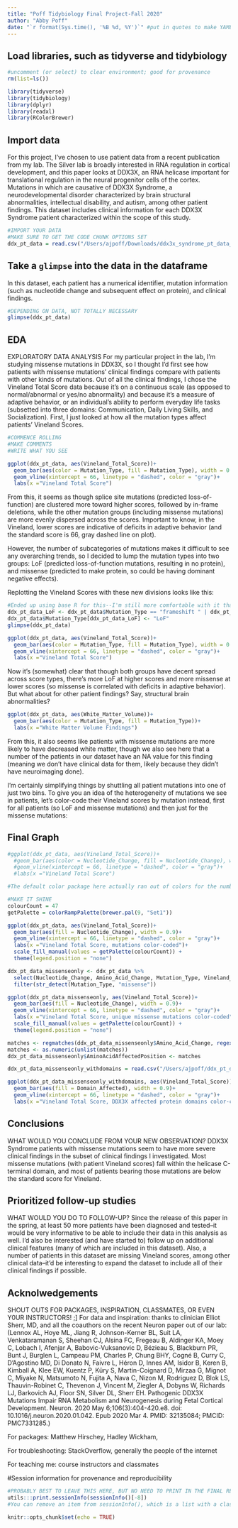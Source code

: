 ```yaml
---
title: "Poff Tidybiology Final Project-Fall 2020"
author: "Abby Poff"
date: "`r format(Sys.time(), '%B %d, %Y')`" #put in quotes to make YAML recognize it
---
```

## Load libraries, such as tidyverse and tidybiology
```r
#uncomment (or select) to clear environment; good for provenance
rm(list=ls()) 

library(tidyverse)
library(tidybiology)
library(dplyr)
library(readxl)
library(RColorBrewer)
```

## Import data
For this project, I've chosen to use patient data from a recent publication from my lab. The Silver lab is broadly interested in RNA regulation in cortical development, and this paper looks at DDX3X, an RNA helicase important for translational regulation in the neural progenitor cells of the cortex. Mutations in which are causative of DDX3X Syndrome, a neurodevelopmental disorder characterized by brain structural abnormalities, intellectual disability, and autism, among other patient findings. This dataset includes clinical information for each DDX3X Syndrome patient characterized within the scope of this study.
```r
#IMPORT YOUR DATA
#MAKE SURE TO GET THE CODE CHUNK OPTIONS SET
ddx_pt_data = read.csv("/Users/ajpoff/Downloads/ddx3x_syndrome_pt_data_neuron2020.csv", stringsAsFactors = FALSE)
```

## Take a `glimpse` into the data in the dataframe
In this dataset, each patient has a numerical identifier, mutation information (such as nucleotide change and subsequent effect on protein), and clinical findings.
```r
#DEPENDING ON DATA, NOT TOTALLY NECESSARY
glimpse(ddx_pt_data)
```
## EDA
EXPLORATORY DATA ANALYSIS
For my particular project in the lab, I'm studying missense mutations in DDX3X, so I thought I'd first see how patients with missense mutations' clinical findings compare with patients with other kinds of mutations. Out of all the clinical findings, I chose the Vineland Total Score data because it's on a continuous scale (as opposed to normal/abnormal or yes/no abnormality) and because it's a measure of adaptive behavior, or an individual's ability to perform everyday life tasks (subsetted into three domains: Communication, Daily Living Skills, and Socialization). First, I just looked at how all the mutation types affect patients' Vineland Scores.
```r
#COMMENCE ROLLING
#MAKE COMMENTS
#WRITE WHAT YOU SEE

ggplot(ddx_pt_data, aes(Vineland_Total_Score))+
  geom_bar(aes(color = Mutation_Type, fill = Mutation_Type), width = 0.9)+
  geom_vline(xintercept = 66, linetype = "dashed", color = "gray")+
  labs(x ="Vineland Total Score")

```
From this, it seems as though splice site mutations (predicted loss-of-function) are clustered more toward higher scores, followed by in-frame deletions, while the other mutation groups (including missense mutations) are more evenly dispersed across the scores. Important to know, in the Vineland, lower scores are indicative of deficits in adaptive behavior (and the standard score is 66, gray dashed line on plot). 

However, the number of subcategories of mutations makes it difficult to see any overarching trends, so I decided to lump the mutation types into two groups: LoF (predicted loss-of-function mutations, resulting in no protein), and missense (predicted to make protein, so could be having dominant negative effects).

Replotting the Vineland Scores with these new divisions looks like this:

```r
#Ended up using base R for this--I'm still more comfortable with it than tidyverse. Another day when I am less crunched for time, I'll figure out a more tidyverse-friendly (and hopefully less wordy) way to do this.
ddx_pt_data_LoF <- ddx_pt_data$Mutation_Type == "frameshift " | ddx_pt_data$Mutation_Type == "nonsense" | ddx_pt_data$Mutation_Type == "splice site" | ddx_pt_data$Mutation_Type == "in frame deletion " | ddx_pt_data$Mutation_Type == "in frame deletion/insertion "
ddx_pt_data$Mutation_Type[ddx_pt_data_LoF] <- "LoF"
glimpse(ddx_pt_data)

ggplot(ddx_pt_data, aes(Vineland_Total_Score))+
  geom_bar(aes(color = Mutation_Type, fill = Mutation_Type), width = 0.9)+
  geom_vline(xintercept = 66, linetype = "dashed", color = "gray")+
  labs(x ="Vineland Total Score")
```
Now it's (somewhat) clear that though both groups have decent spread across score types, there's more LoF at higher scores and more missense at lower scores (so missense is correlated with deficits in adaptive behavior). But what about for other patient findings? Say, structural brain abnormalities?

```r
ggplot(ddx_pt_data, aes(White_Matter_Volume))+
  geom_bar(aes(color = Mutation_Type, fill = Mutation_Type))+
  labs(x ="White Matter Volume Findings")
```
  From this, it also seems like patients with missense mutations are more likely to have decreased white matter, though we also see here that a number of the patients in our dataset have an NA value for this finding (meaning we don't have clinical data for them, likely because they didn't have neuroimaging done).
  
  I'm certainly simplifying things by shuttling all patient mutations into one of just two bins. To give you an idea of the heterogeneity of mutations we see in patients, let's color-code their Vineland scores by mutation instead, first for all patients (so LoF and missense mutations) and then just for the missense mutations:
  
## Final Graph
```r
#ggplot(ddx_pt_data, aes(Vineland_Total_Score))+
  #geom_bar(aes(color = Nucleotide_Change, fill = Nucleotide_Change), width = 0.9)+
  #geom_vline(xintercept = 66, linetype = "dashed", color = "gray")+
  #labs(x ="Vineland Total Score")

#The default color package here actually ran out of colors for the number of mutations represented in this dataset--there shouldn't be that many vomit-y green bars at sub-30 scores. 

#MAKE IT SHINE
colourCount = 47
getPalette = colorRampPalette(brewer.pal(9, "Set1"))

ggplot(ddx_pt_data, aes(Vineland_Total_Score))+
  geom_bar(aes(fill = Nucleotide_Change), width = 0.9)+
  geom_vline(xintercept = 66, linetype = "dashed", color = "gray")+
  labs(x ="Vineland Total Score, mutations color-coded")+
  scale_fill_manual(values = getPalette(colourCount)) +
  theme(legend.position = "none")

ddx_pt_data_missenseonly <- ddx_pt_data %>%
  select(Nucleotide_Change, Amino_Acid_Change, Mutation_Type, Vineland_Total_Score) %>%
  filter(str_detect(Mutation_Type, "missense"))

ggplot(ddx_pt_data_missenseonly, aes(Vineland_Total_Score))+
  geom_bar(aes(fill = Nucleotide_Change), width = 0.9)+
  geom_vline(xintercept = 66, linetype = "dashed", color = "gray")+
  labs(x ="Vineland Total Score, unique missense mutations color-coded")+
  scale_fill_manual(values = getPalette(colourCount)) +
  theme(legend.position = "none")

matches <- regmatches(ddx_pt_data_missenseonly$Amino_Acid_Change, regexpr("[[:digit:]]+", ddx_pt_data_missenseonly$Amino_Acid_Change))
matches <- as.numeric(unlist(matches))
ddx_pt_data_missenseonly$AminoAcidAffectedPosition <- matches

ddx_pt_data_missenseonly_withdomains = read.csv("/Users/ajpoff/ddx_pt_data_missenseonly_withdomains.csv", stringsAsFactors = FALSE)

ggplot(ddx_pt_data_missenseonly_withdomains, aes(Vineland_Total_Score))+
  geom_bar(aes(fill = Domain_Affected), width = 0.9)+
  geom_vline(xintercept = 66, linetype = "dashed", color = "gray")+
  labs(x ="Vineland Total Score, DDX3X affected protein domains color-coded")
```


## Conclusions
WHAT WOULD YOU CONCLUDE FROM YOUR NEW OBSERVATION?
DDX3X Syndrome patients with missense mutations seem to have more severe clinical findings in the subset of clinical findings I investigated. Most missense mutations (with patient Vineland scores) fall within the helicase C-terminal domain, and most of patients bearing those mutations are below the standard score for Vineland.
  
## Prioritized follow-up studies
WHAT WOULD YOU DO TO FOLLOW-UP?
Since the release of this paper in the spring, at least 50 more patients have been diagnosed and tested--it would be very informative to be able to include their data in this analysis as well. I'd also be interested (and have started to) follow up on additional clinical features (many of which are included in this dataset). Also, a number of patients in this dataset are missing Vineland scores, among other clinical data--it'd be interesting to expand the dataset to include all of their clinical findings if possible.

## Acknolwedgements
SHOUT OUTS FOR PACKAGES, INSPIRATION, CLASSMATES, OR EVEN Y0UR INSTRUCTORS! ;]
For data and inspiration: thanks to clinician Elliot Sherr, MD, and all the coauthors on the recent Neuron paper out of our lab: (Lennox AL, Hoye ML, Jiang R, Johnson-Kerner BL, Suit LA, Venkataramanan S, Sheehan CJ, Alsina FC, Fregeau B, Aldinger KA, Moey C, Lobach I, Afenjar A, Babovic-Vuksanovic D, Bézieau S, Blackburn PR, Bunt J, Burglen L, Campeau PM, Charles P, Chung BHY, Cogné B, Curry C, D'Agostino MD, Di Donato N, Faivre L, Héron D, Innes AM, Isidor B, Keren B, Kimball A, Klee EW, Kuentz P, Küry S, Martin-Coignard D, Mirzaa G, Mignot C, Miyake N, Matsumoto N, Fujita A, Nava C, Nizon M, Rodriguez D, Blok LS, Thauvin-Robinet C, Thevenon J, Vincent M, Ziegler A, Dobyns W, Richards LJ, Barkovich AJ, Floor SN, Silver DL, Sherr EH. Pathogenic DDX3X Mutations Impair RNA Metabolism and Neurogenesis during Fetal Cortical Development. Neuron. 2020 May 6;106(3):404-420.e8. doi: 10.1016/j.neuron.2020.01.042. Epub 2020 Mar 4. PMID: 32135084; PMCID: PMC7331285.)

For packages: Matthew Hirschey, Hadley Wickham,

For troubleshooting: StackOverflow, generally the people of the internet

For teaching me: course instructors and classmates

#Session information for provenance and reproducibility
```r
#PROBABLY BEST TO LEAVE THIS HERE, BUT NO NEED TO PRINT IN THE FINAL REPORT.
utils:::print.sessionInfo(sessionInfo()[-8]) 
#You can remove an item from sessionInfo(), which is a list with a class attribute, by printing the resulting object omitting one of the list items (omitted list of packages installed, but not loaded)
```
```r
knitr::opts_chunk$set(echo = TRUE)
```